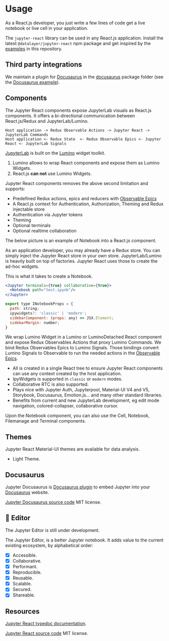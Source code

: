 # Usage

As a React.js developer, you just write a few lines of code get a live notebook or live cell in your application.

<ModalImage
  small="https://datalayer-jupyter-examples.s3.amazonaws.com/jupyter-react-snippet.png"
  large="https://datalayer-jupyter-examples.s3.amazonaws.com/jupyter-react-snippet.png"
  alt="Jupyter React Snippet"
/>

The `jupyter-react` library can be used in any React.js application. Install the latest `@datalayer/jupyter-react` npm package and get inspired by the [examples](https://github.com/datalayer/jupyter-react/tree/main/examples) in this repository.

<ModalImage
  small="https://datalayer-jupyter-examples.s3.amazonaws.com/jupyter-react-notebook.png"
  large="https://datalayer-jupyter-examples.s3.amazonaws.com/jupyter-react-notebook.png"
  alt="Jupyter React Notebook"
/>

## Third party integrations

We maintain a plugin for [Docusaurus](https://docusaurus.io) in the [docusaurus](https://github.com/datalayer/jupyter-react/tree/main/packages/docusaurus) package folder (see the [Docusaurus example](https://github.com/datalayer/jupyter-react/tree/main/examples/docusaurus)).

<ModalImage
  small="https://datalayer-jupyter-examples.s3.amazonaws.com/jupyter-react-docusaurus.png"
  large="https://datalayer-jupyter-examples.s3.amazonaws.com/jupyter-react-docusaurus.png"
  alt="Jupyter React Docusaurus"
/>

## Components

The Jupyter React components expose JupyterLab visuals as React.js components. It offers a bi-directional communication between React.js/Redux and JupyterLab/Lumino.

```
Host application -> Redux Observable Actions -> Jupyter React -> JupyterLab Commands
Host application <- Redux State  <- Redux Observable Epics <- Jupyter React <- JupyterLab Signals
```

[JupyterLab](https://github.com/jupyterlab/jupyterlab) is built on the [Lumino](https://github.com/jupyterlab/lumino) widget toolkit.

1. Lumino allows to wrap React components and expose them as Lumino Widgets.
2. React.js **can not** use Lumino Widgets.

Jupyter React components removes the above second limitation and supports:

- Predefined Redux actions, epics and reducers with [Observable Epics](https://redux-observable.js.org/docs/basics/Epics.html)
- A React.js context for Authentication, Authorization, Theming and Redux injectable store
- Authentication via Jupyter tokens
- Theming
- Optional terminals
- Optional realtime collaboration

The below picture is an example of Notebook into a React.js component.

<ModalImage
  small="https://datalayer-jupyter-examples.s3.amazonaws.com/jupyter-react-notebook.png"
  large="https://datalayer-jupyter-examples.s3.amazonaws.com/jupyter-react-notebook.png"
  alt="Jupyter React Notebook"
/>

As an application developer, you may already have a Redux store. You can simply inject the Jupyter React store in your own store. JupyterLab/Lumino is heavily built on top of factories. Jupyter React uses those to create the ad-hoc widgets.

This is what it takes to create a Notebook.

```jsx
<Jupyter terminals={true} collaborative={true}>
  <Notebook path="test.ipynb"/>
</Jupyter>
```

```js
export type INotebookProps = {
  path: string;
  ipywidgets?: 'classic' | 'modern';
  sidebarComponent: (props: any) => JSX.Element;
  sidebarMargin: number;
}
```

We wrap Lumino Widget in a Lumino or LuminoDetached React component and expose Redux Observables Actions that proxy Lumino Commands. We bind Redux Observables Epics to Lumino Signals. Those bindings convert Lumino Signals to Observable to run the needed actions in the [Observable Epics](https://redux-observable.js.org/docs/basics/Epics.html).

- All is created in a single React tree to ensure Jupyter React components can use any context created by the host application.
- IpyWidgets is supported in `classic` or `modern` modes.
- Collaborative RTC is also supported.
- Plays nice with Jupyter Auth, Jupyterpool, Material-UI V4 and V5, Storybook, Docusaurus, Emotion.js... and many other standard libraries.
- Benefits from current and new JupyterLab development, eg edit mode navigation, colored-collapser, collaborative cursor.

Upon the Notebook component, you can also use the Cell, Notebook, Filemanage and Terminal components.

<ModalImage
  small="https://datalayer-jupyter-examples.s3.amazonaws.com/jupyter-react-gallery.gif"
  large="https://datalayer-jupyter-examples.s3.amazonaws.com/jupyter-react-gallery.gif"
  alt="Jupyter React Gallery"
/>

## Themes

Jupyter React Material-UI themes are available for data analysis.

- Light Theme.

## Docusaurus

Jupyter Docusaurus is [Docusaurus plugin](https://docusaurus.io/docs/next/using-plugins) to embed Jupyter into your [Docusaurus](https://docusaurus.io) website.

[Jupyter Docusaurus source code](https://github.com/datalayer/jupyter-react/tree/main/examples/docusaurus) MIT license.

## 🚧 Editor

The Jupyter Editor is still under development.

<ModalImage
  small="https://datalayer-jupyter-examples.s3.amazonaws.com/jupyter-react-slate.gif"
  large="https://datalayer-jupyter-examples.s3.amazonaws.com/jupyter-react-slate.gif"
  alt="Jupyter React Slate"
/>

The Jupyter Editor, is a better Jupyter notebook. It adds value to the current existing ecosystem, by alphabetical order:

- [x] Accessible.
- [x] Collaborative.
- [x] Performant.
- [x] Reproducible.
- [x] Reusable.
- [x] Scalable.
- [x] Secured.
- [x] Shareable.

## Resources

[Jupyter React typedoc documentation](https://typedoc.datalayer.tech/datalayer/jupyter-react/0.0.24/index.html).

[Jupyter React source code](https://github.com/datalayer/jupyter-react) MIT license.
